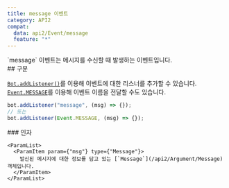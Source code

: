 ```yaml
---
title: message 이벤트
category: API2
compat:
  data: api2/Event/message
  feature: "*"
---
```


<Section>
  `message` 이벤트는 메시지를 수신할 때 발생하는 이벤트입니다.
</Section>
<Section>
  ## 구문

  [`Bot.addListener()`](/api2/Object/Bot/addListener)를 이용해 이벤트에 대한 리스너를 추가할 수 있습니다. [`Event.MESSAGE`](/api2/Object/Event/MESSAGE)를 이용해
  이벤트 이름을 전달할 수도 있습니다.
  ~~~js
  bot.addListener("message", (msg) => {});
  // 또는
  bot.addListener(Event.MESSAGE, (msg) => {});
  ~~~

  <Section>
    ### 인자

    <ParamList>
      <ParamItem param={"msg"} type={"Message"}>
        발신된 메시지에 대한 정보를 담고 있는 [`Message`](/api2/Argument/Message) 객체입니다.
      </ParamItem>
    </ParamList>
  </Section>
</Section>